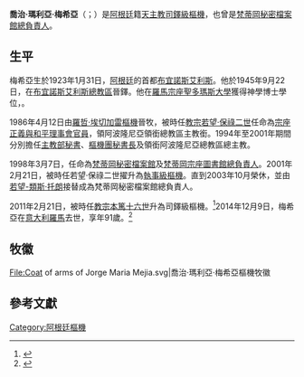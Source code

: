 {{refimprove|time=2018-12-02T06:05:45+00:00}}
{{NoteTA
|1=zh-hk:類斯; zh-tw:路易;
}}
{{Infobox Christian leader
| type             = cardinal
| honorific-prefix = 
| name             = 喬治·瑪利亞·梅希亞<br />Jorge María Mejía
| honorific-suffix = 
| native_name      = 
| native_name_lang = 
| title            = 羅馬聖教會[[梵蒂岡宗座圖書館|圖書館]]及[[梵蒂岡秘密檔案館|檔案館]]總負責人
| image            = 
| image_size       = 
| diocese          = 
| elected          = 
| appointed        = 1998年3月7日
| term             = 
| quashed          = 
| term_end         = 2003年10月
| predecessor      = {{link-en|類斯·波吉|Luigi Poggi}}
| opposed          = 
| successor        = [[若望-類斯·托朗|若望-類斯·托朗]]
| other_post       = {{link-en|聖葉理諾愛德堂|San Girolamo della Carità|聖葉理諾愛德堂區領銜司鐸}}
| ordination       = 1945年9月22日
| ordained_by      = 
| consecration     = 1986年4月12日
| consecrated_by   = [[羅哲·埃切加雷|羅哲·埃切加雷]]樞機
| cardinal         = 2001年2月21日
| created_cardinal_by =[[教宗若望·保祿二世|教宗若望·保祿二世]]
| rank             = [[樞機|執事級樞機]]（2001年－2011年）<br />司鐸級樞機（2011年－2014年）
<!---------- Personal details ---------->
| birth_name       = 
| birth_date       = {{Birth date|1923|1|31|df=yes}}
| birth_place      = [[阿根廷|阿根廷]][[布宜諾斯艾利斯|布宜諾斯艾利斯]]
| death_date       = {{Death date and age|2014|12|9|1923|1|31|df=yes}}
| death_place      = [[意大利|意大利]][[羅馬|羅馬]]
| buried           = 
| nationality      = 阿根廷
| religion         = [[羅馬天主教|羅馬天主教]]
| residence        = 
| parents          = 
| spouse           = <!-- or | partner = -->
| children         = 
| occupation       = 
| profession       = 
| previous_post    = {{unbulleted list|阿波隆尼亞領銜總教區領銜主教（1986年－1994年）|[[宗座正義與和平理事會|宗座正義與和平理事會官員]]（1986年－1994年）|阿波隆尼亞領銜總教區領銜總主教（1994年－2001年）|[[主教部|主教部秘書]]（1994年－1998年）|[[樞機團|樞機團秘書長]]（1994年－1998年）|[[梵蒂岡宗座圖書館|梵蒂岡宗座圖書館總負責人]]（1998年－2003年）}}
| education        =
| alma_mater       = 
| motto            = Ipse est pax nostra ("He is our peace")
| signature        = 
| signature_alt    = 
| coat_of_arms     = Coat of arms of Jorge Maria Mejia.svg
| coat_of_arms_alt = 
}}
'''喬治·瑪利亞·梅希亞'''（{{lang-es|Jorge María Mejía}}；{{bd|1923年|1月31日|2014年|12月9日|catIdx=Jorge María Mejía}}）是[[阿根廷|阿根廷]]籍[[天主教|天主教]][[樞機|司鐸級樞機]]，也曾是[[梵蒂岡宗座檔案館|梵蒂岡秘密檔案館總負責人]]。

==生平==
梅希亞生於1923年1月31日，[[阿根廷|阿根廷]]的首都[[布宜諾斯艾利斯|布宜諾斯艾利斯]]。他於1945年9月22日，在[[天主教布宜諾斯艾利斯總教區|布宜諾斯艾利斯總教區]]晉鐸。他在[[羅馬|羅馬]][[宗座聖多瑪斯大學|宗座聖多瑪斯大學]]獲得神學博士學位，{{what|並從[[宗座聖經學院|宗座聖經學院]]得到聖經學}}。

1986年4月12日由[[羅哲·埃切加雷|羅哲·埃切加雷]][[樞機|樞機]]晉牧，被時任[[教宗若望·保祿二世|教宗若望·保祿二世]]任命為[[宗座正義與和平理事會|宗座正義與和平理事會官員]]，領阿波隆尼亞領銜總教區主教銜。1994年至2001年期間分別擔任[[主教部|主教部秘書]]、[[樞機團|樞機團秘書長]]及領銜阿波隆尼亞總教區總主教。

1998年3月7日，任命為[[梵蒂岡宗座檔案館|梵蒂岡秘密檔案館]]及[[梵蒂岡宗座圖書館|梵蒂岡宗座圖書館總負責人]]。2001年2月21日，被時任若望·保祿二世擢升為[[樞機|執事級樞機]]。直到2003年10月榮休，並由[[若望-類斯·托朗|若望-類斯·托朗]]接替成為梵蒂岡秘密檔案館總負責人。

2011年2月21日，被時任[[教宗本篤十六世|教宗本篤十六世]]升為司鐸級樞機。<ref>{{Cite web |url=http://press.catholica.va/news_services/bulletin/news/26896.php?index=26896&lang=en |title=Concistoro per il voto su alcune cause di canonizzazione 21.2.2011 |accessdate=2015-09-05 |archive-date=2012-03-20 |archive-url=https://web.archive.org/web/20120320184013/http://press.catholica.va/news_services/bulletin/news/26896.php?index=26896&lang=en |dead-url=yes }}</ref>2014年12月9日，梅希亞在[[意大利|意大利]][[羅馬|羅馬]]去世，享年91歲。<ref>{{cite web|url=http://pt.radiovaticana.va/news/2014/12/09/faleceu_o_cardeal__jorge_mej%C3%ADa_funeral_quinta-feira_/1114076|title=Faleceu o Cardeal Jorge Mejía. Funeral quinta-feira em São Pedro|publisher=Radio Vaticana (Portuguese)|accessdate=December 9, 2014|archive-date=2016-03-04|archive-url=https://web.archive.org/web/20160304023400/http://pt.radiovaticana.va/news/2014/12/09/faleceu_o_cardeal__jorge_mej%C3%ADa_funeral_quinta-feira_/1114076|dead-url=no}}</ref>

== 牧徽 ==
<gallery>
File:Coat of arms of Jorge Maria Mejia.svg|喬治·瑪利亞·梅希亞樞機牧徽
</gallery>

==參考文獻==
{{reflist}}

[[Category:阿根廷樞機|Category:阿根廷樞機]]